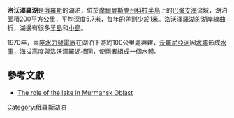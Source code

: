{{Infobox lake
 | 湖泊名稱 = 洛沃澤羅湖
 | 湖泊照片 = Lovozero Lake.JPG
 | 湖泊所在地 = [[摩爾曼斯克州|摩爾曼斯克州]][[科拉半島|科拉半島]]
 | 座標 = {{coord|67|54|N|35|12|E|region:RU_type:waterbody|display=inline,title}}
 | 湖泊類別 = 天然湖泊、[[水庫|水庫]]
 | 集水區國家 = {{flag|Russia}}
 | 湖泊面積 = 200平方公里
 | 平均深度 = 5.7米
 | 最深深度 = 35米
 | 湖水停留時間 = 10個月
}}

'''洛沃澤羅湖'''是[[俄羅斯|俄羅斯]]的湖泊，位於[[摩爾曼斯克州|摩爾曼斯克州]][[科拉半島|科拉半島]]上的[[巴倫支海|巴倫支海]]流域，湖泊面積200平方公里，平均深度5.7米，每年的差別少於1米。洛沃澤羅湖的湖岸線曲折，湖邊有很多[[半島|半島]]和[[小島|小島]]。

1970年，兩座[[水力發電廠|水力發電廠]]在湖泊下游約100公里處興建，[[沃羅尼亞河|沃羅尼亞河]]因[[水壩|水壩]]形成[[水庫|水庫]]，海拔高度與洛沃澤羅湖相同，使兩者組成一個水體。

==參考文獻==
* [http://www.grida.no/ecora/pdfb/rfrs/rfrmurm0202.doc The role of the lake in Murmansk Oblast] {{Wayback|url=http://www.grida.no/ecora/pdfb/rfrs/rfrmurm0202.doc |date=20120728082223 }}

{{俄罗斯地理小作品}}

[[Category:俄羅斯湖泊|Category:俄羅斯湖泊]]